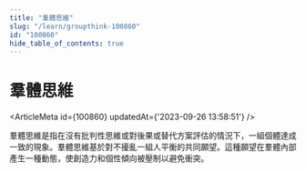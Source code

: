 ```yaml
---
title: "羣體思維"
slug: "/learn/groupthink-100860"
id: "100860"
hide_table_of_contents: true
---
```



# 羣體思維

<ArticleMeta id={100860} updatedAt={'2023-09-26 13:58:51'} />
<div className='border-solid border-b border-t-0 my-4 border-[var(--ifm-color-gray-300)]' />

羣體思維是指在沒有批判性思維或對後果或替代方案評估的情況下，一組個體達成一致的現象。羣體思維基於對不擾亂一組人平衡的共同願望。這種願望在羣體內部產生一種動態，使創造力和個性傾向被壓制以避免衝突。
